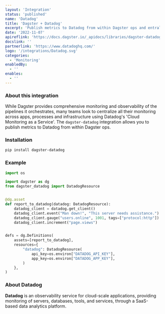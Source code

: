 ```yaml
---
layout: 'Integration'
status: 'published'
name: 'Datadog'
title: 'Dagster + Datadog'
excerpt: 'Publish metrics to Datadog from within Dagster ops and entralize your monitoring metrics.'
date: '2022-11-07'
apireflink: 'https://docs.dagster.io/_apidocs/libraries/dagster-datadog'
docslink: ''
partnerlink: 'https://www.datadoghq.com/'
logo: '/integrations/Datadog.svg'
categories:
  - 'Monitoring'
enabledBy:
  - ''
enables:
  - ''
---
```


### About this integration

While Dagster provides comprehensive monitoring and observability of the pipelines it orchestrates, many teams look to centralize all their monitoring across apps, processes and infrastructure using Datadog's 'Cloud Monitoring as a Service'. The `dagster-datadog` integration allows you to publish metrics to Datadog from within Dagster ops.

### Installation

```bash
pip install dagster-datadog
```

### Example

```python
import os

import dagster as dg
from dagster_datadog import DatadogResource


@dg.asset
def report_to_datadog(datadog: DatadogResource):
    datadog_client = datadog.get_client()
    datadog_client.event("Man down!", "This server needs assistance.")
    datadog_client.gauge("users.online", 1001, tags=["protocol:http"])
    datadog_client.increment("page.views")


defs = dg.Definitions(
    assets=[report_to_datadog],
    resources={
        "datadog": DatadogResource(
            api_key=os.environ["DATADOG_API_KEY"],
            app_key=os.environ["DATADOG_APP_KEY"],
        )
    },
)

```

### About Datadog

**Datadog** is an observability service for cloud-scale applications, providing monitoring of servers, databases, tools, and services, through a SaaS-based data analytics platform.
